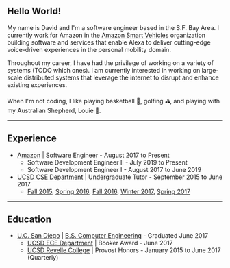
## Hello World!

My name is David and I'm a software engineer based in the S.F. Bay Area. I currently work for Amazon in the [Amazon Smart Vehicles](https://amazon.com/alexaauto) organization building software and services that enable Alexa to deliver cutting-edge voice-driven experiences in the personal mobility domain.

Throughout my career, I have had the privilege of working on a variety of systems (TODO which ones). I am currently interested in working on large-scale distributed systems that leverage the internet to disrupt and enhance existing experiences.

When I'm not coding, I like playing basketball 🏀, golfing ⛳, and playing with my <LouieAge /> Australian Shepherd, Louie 🐶.

---

## Experience

* [Amazon](https://www.amazon.com/) | Software Engineer - August 2017 to Present
  * Software Development Engineer II - July 2019 to Present
  * Software Development Engineer I - August 2017 to June 2019
* [UCSD CSE Department](https://cse.ucsd.edu/undergraduate/student-opportunities/financial-opportunities/readers-and-tutors) | Undergraduate Tutor - September 2015 to June 2017
  * [Fall 2015](https://cseweb.ucsd.edu/classes/fa15/cse105-a/),
  [Spring 2016](https://cseweb.ucsd.edu/classes/sp16/cse105-ab/),
  [Fall 2016](https://cseweb.ucsd.edu/classes/fa16/cse105-abc/),
  [Winter 2017](https://cseweb.ucsd.edu/classes/wi17/cse20-ab/),
  [Spring 2017](https://cseweb.ucsd.edu/classes/sp17/cse105-ab/)

---

## Education

* [U.C. San Diego](https://ucsd.edu/) | [B.S. Computer Engineering](https://ece.ucsd.edu/undergraduate/undergraduate-programs/computer-engineering-major) - Graduated June 2017
  * [UCSD ECE Department](https://www.ece.ucsd.edu/undergraduate/booker-award) | Booker Award - June 2017
  * [UCSD Revelle College](https://revelle.ucsd.edu/academics/honors-opportunities/honors-programs.html#Provost-Honors) | Provost Honors - January 2015 to June 2017 (Quarterly)
